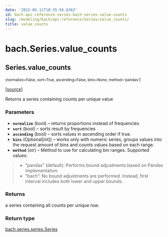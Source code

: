 ```yaml
---
date: '2022-05-11T18:35:56.636Z'
id: bach-api-reference-series-bach-series-value-counts
slug: /modeling/bach/api-reference/Series/value_counts/
title: value_counts
---
```


# bach.Series.value_counts

<div className="method">

## <span className="additional-name">Series.</span><span className="name">value_counts</span>

<small className="parameter-list">(<span className="parameter" id="normalize">normalize=False</span>, <span className="parameter" id="sort">sort=True</span>, <span className="parameter" id="ascending">ascending=False</span>, <span className="parameter" id="bins">bins=None</span>, <span className="parameter" id="method">method='pandas'</span></small>)


&#8203;<span className="view-source">[[source]](https://github.com/objectiv/objectiv-analytics/blob/main/bach/bach/series/series.py)</span>

<div className="content">

Returns a series containing counts per unique value


### Parameters

* **`normalize`** (bool) – returns proportions instead of frequencies
* **`sort`** (bool) – sorts result by frequencies
* **`ascending`** (bool) – sorts values in ascending order if true.
* **`bins`** (Optional[int]) – works only with numeric series, groups values into the request amount of bins
and counts values based on each range.
* **`method`** (str) – Method to use for calculating bin ranges.
Supported values:
>   * ”pandas” (default): Performs bound adjustments based on Pandas implementation.
>   * ”bach”: No bound adjustments are performed. Instead, first interval includes both
> lower and upper bounds.




### Returns

a series containing all counts per unique row.



### Return type

[bach.series.series.Series](/modeling/bach/api-reference/Series/bach.Series.mdx)



</div>


</div>
